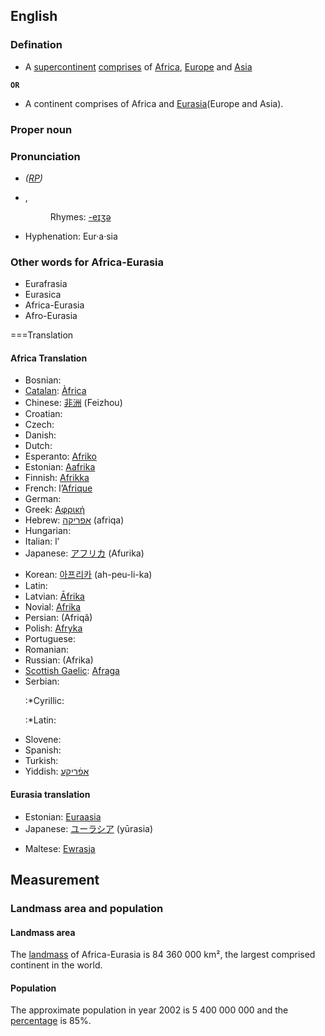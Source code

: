 ==English==

===Defination===
*A [[supercontinent]] [[comprises]] of [[Africa]], [[Europe]] and [[Asia]]
 
 '''OR'''

*A continent comprises of Africa and [[Eurasia]](Europe and Asia).

===Proper noun===
{{en-proper noun}}

===Pronunciation===
* ''([[RP]])'' {{IPA|/ˈæfrɪkə/}}
*{{IPA|/jʊˈɹeɪʒə/}}, {{SAMPA|/jU"reIZ@/}}
*:Rhymes: [[Rhymes:English:-eɪʒə|-eɪʒə]]
*Hyphenation: Eur·a·sia

===Other words for Africa-Eurasia===
*Eurafrasia
*Eurasica
*Africa-Eurasia
*Afro-Eurasia

===Translation

====Africa Translation====
{{trans-top|continent south of Europe}}
*Bosnian: {{t-|bs|Afrika|f}}
*[[Catalan]]: [[Àfrica]] {{f}}
*Chinese: [[非洲]] (Feizhou)
*Croatian: {{t+|hr|Afrika|f}}
*Czech: {{t-|cs|Afrika|f}}
*Danish: {{t-|da|Afrika}}
*Dutch: {{t+|nl|Afrika}}
*Esperanto: [[Afriko]]
*Estonian: [[Aafrika]]
*Finnish: [[Afrikka]]
*French: l’[[Afrique]] {{f}}
*German: {{t+|de|Afrika|n}}
*Greek: [[Αφρική]] {{f}}
*Hebrew: [[אפריקה]] (afriqa) {{n}}
*Hungarian: {{t+|hu|Afrika}}
*Italian: l’{{t+|it|Africa|f}}
*Japanese: [[アフリカ]] (Afurika)
{{trans-mid}}
*Korean: [[아프리카]] (ah-peu-li-ka)
*Latin: {{t+|la|Africa|f}}
*Latvian: [[Āfrika]] {{f}}
*Novial: [[Afrika#Novial|Afrika]]
*Persian: {{FAchar|[[افریقا]]}} (Afriqâ)
*Polish: [[Afryka]] {{f}}
*Portuguese: {{t-|pt|África|f}}
*Romanian: {{t-|ro|Africa|f}}
*Russian: {{t+|ru|Африка|f}} (Afrika)
*[[Scottish Gaelic]]: [[Afraga]] {{m}}
*Serbian:
*:*Cyrillic: {{t-|sr|Африка|f}}
*:*Latin: {{t-|sr|Afrika|f}}
*Slovene: {{t+|sl|Afrika|f}}
*Spanish: {{t-|es|África|f}}
*Turkish: {{t+|tr|Afrika}}
*Yiddish: [[אַפֿריקע]]
{{trans-bottom}}

====Eurasia translation====
{{top}}
*Estonian: [[Euraasia]]
*Japanese: [[ユーラシア]] (yūrasia)
{{mid}}
*Maltese: [[Ewrasja]] 
{{bottom}}

==Measurement==
===Landmass area and population===
====Landmass area====
The [[landmass]] of Africa-Eurasia is 84 360 000 km², the largest comprised continent in the world.

====Population====
The approximate population in year 2002 is 5 400 000 000 and the [[percentage]] is 85%.